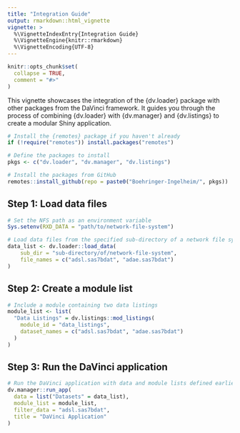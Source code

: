 ```yaml
---
title: "Integration Guide"
output: rmarkdown::html_vignette
vignette: >
  %\VignetteIndexEntry{Integration Guide}
  %\VignetteEngine{knitr::rmarkdown}
  %\VignetteEncoding{UTF-8}
---
```


```r
knitr::opts_chunk$set(
  collapse = TRUE,
  comment = "#>"
)
```

This vignette showcases the integration of the {dv.loader} package with other packages from the DaVinci framework. It guides you through the process of combining {dv.loader} with {dv.manager} and {dv.listings} to create a modular Shiny application.

```r
# Install the {remotes} package if you haven't already
if (!require("remotes")) install.packages("remotes")

# Define the packages to install
pkgs <- c("dv.loader", "dv.manager", "dv.listings")

# Install the packages from GitHub
remotes::install_github(repo = paste0("Boehringer-Ingelheim/", pkgs))
```

## Step 1: Load data files

```r
# Set the NFS path as an environment variable
Sys.setenv(RXD_DATA = "path/to/network-file-system")

# Load data files from the specified sub-directory of a network file system (NFS)
data_list <- dv.loader::load_data(
    sub_dir = "sub-directory/of/network-file-system",
    file_names = c("adsl.sas7bdat", "adae.sas7bdat")
)
```

## Step 2: Create a module list

```r
# Include a module containing two data listings
module_list <- list(
  "Data Listings" = dv.listings::mod_listings(
    module_id = "data_listings",
    dataset_names = c("adsl.sas7bdat", "adae.sas7bdat")
  )
)
```

## Step 3: Run the DaVinci application

```r
# Run the DaVinci application with data and module lists defined earlier
dv.manager::run_app(
  data = list("Datasets" = data_list),
  module_list = module_list,
  filter_data = "adsl.sas7bdat",
  title = "DaVinci Application"
)
```
